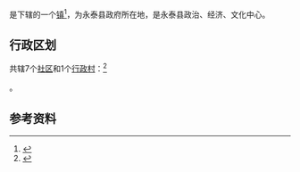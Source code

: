 {{中国乡级行政区|35/01/25/100/000
| 景观照片文件名 = 
| 景观照片描述 = 
| 汉语拼音 = 
| 通用拼音 = 
| 注音符號 = 
| 其它标音类型1 = 
| 其它标音1 = 
| 其它标音类型2 = 
| 其它标音2 = 
| 其它语言类型1 = 
| 其它语言地名1 = 
| 其它语言类型2 = 
| 其它语言地名2 = 
| 总面积 = 5平方公里
| 户籍人口 = 12425户
| 户籍人口年份 = 2019
| 常住人口 = 34281人
| 常住人口年份 = 2019
| 人口密度 = 
| 行政区划 = 
| 官方网站 = 
| 政府驻地 = 
| 邮政编码 = 
| 毗邻行政区 = 
| 位置图文件名 = 
| 位置图描述 = 
}}
'''{{PAGENAMEBASE}}'''是{{PRC admin/fullname|35/01/25/100/000|3}}下辖的一个[[行政建制镇|镇]]<ref>{{PRC admin/ref sgc|{{PRC admin/parent|35/01/25/100/000}}}}</ref>，为永泰县政府所在地，是永泰县政治、经济、文化中心。

== 行政区划 ==

{{PAGENAMEBASE}}共辖7个[[社区_(行政区划)|社区]]和1个[[行政村|行政村]]：<ref>{{PRC admin/ref sgc|35/01/25/100/000}}</ref>

{{PRC admin/children|35/01/25/100/000}}。

==参考资料==
{{reflist}}

{{PRC admin/navcat|35/01/25/100/000}}
